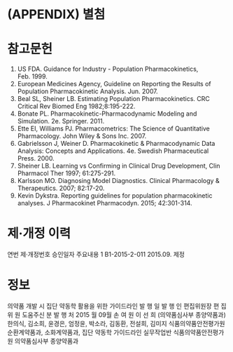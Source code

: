 # (APPENDIX) 별첨 {-}

# 참고문헌 {#references}

1. US FDA. Guidance for Industry - Population Pharmacokinetics, Feb. 1999.
2. European Medicines Agency, Guideline on Reporting the Results of Population
Pharmacokinetic Analysis. Jun. 2007.
3. Beal SL, Sheiner LB. Estimating Population Pharmacokinetics. CRC Critical Rev
Biomed Eng 1982;8:195-222.
4. Bonate PL. Pharmacokinetic-Pharmacodynamic Modeling and Simulation. 2e.
Springer. 2011.
5. Ette EI, Williams PJ. Pharmacometrics: The Science of Quantitative Pharmacology.
John Wiley & Sons Inc. 2007.
6. Gabrielsson J, Weiner D. Pharmacokinetic & Pharmacodynamic Data Analysis:
Concepts and Applications. 4e. Swedish Pharmaceutical Press. 2000.
7. Sheiner LB. Learning vs Confirming in Clinical Drug Development, Clin
Pharmacol Ther 1997; 61:275-291.
8. Karlsson MO. Diagnosing Model Diagnostics. Clinical Pharmacology &
Therapeutics. 2007; 82:17-20.
9. Kevin Dykstra. Reporting guidelines for population pharmacokinetic analyses. J
Pharmacokinet Pharmacodyn. 2015; 42:301-314.

# 제·개정 이력 {#versions}

연번 제·개정번호 승인일자 주요내용
1 B1-2015-2-011 2015.09. 제정

# 정보 {#info}

의약품 개발 시 집단 약동학 활용을 위한 가이드라인
발 행 일
발 행 인
편집위원장
편 집 위 원
도움주신 분
발 행 처
2015 월 09월
손 여 원
이 선 희
(의약품심사부 종양약품과)
한의식, 김소희, 윤경은, 엄정윤, 박소라, 김동환, 전설희, 김미지
식품의약품안전평가원 순환계약품과, 소화계약품과,
집단 약동학 가이드라인 실무작업반
식품의약품안전평가원 의약품심사부 종양약품과
